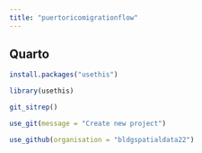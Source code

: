 ```yaml
---
title: "puertoricomigrationflow"
---
```


## Quarto

```r
install.packages("usethis")
```

```r
library(usethis)
```
```r
git_sitrep()
```
```r
use_git(message = "Create new project")
```
```r
use_github(organisation = "bldgspatialdata22")
```

